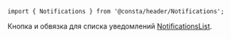 
```tsx
import { Notifications } from '@consta/header/Notifications';
```

Кнопка и обвязка для списка уведомлений [NotificationsList](##LIBS.LIB.STAND/lib:header/stand:components-notificationslist-stable).

<NotificationsExample />

